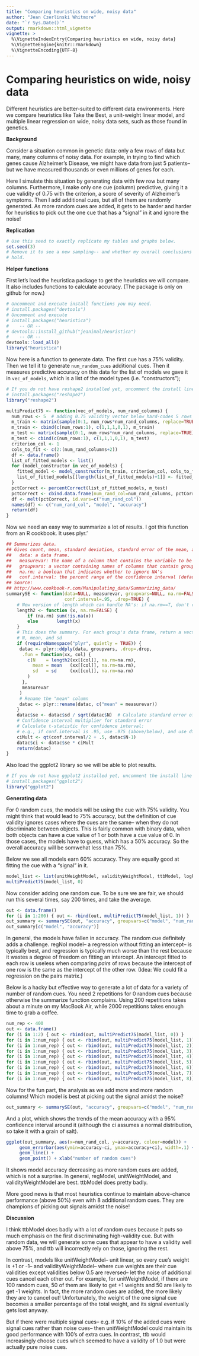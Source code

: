 ```yaml
---
title: "Comparing heuristics on wide, noisy data"
author: "Jean Czerlinski Whitmore"
date: "`r Sys.Date()`"
output: rmarkdown::html_vignette
vignette: >
  %\VignetteIndexEntry{Comparing heuristics on wide, noisy data}
  %\VignetteEngine{knitr::rmarkdown}
  %\VignetteEncoding{UTF-8}
---
```


Comparing heuristics on wide, noisy data
========================================================

Different heuristics are better-suited to different data environments.  Here we compare heuristics like Take the Best, a unit-weight linear model, and multiple linear regression on wide, noisy data sets, such as those found in genetics.

**Background**

Consider a situation common in genetic data: only a few rows of data but many, many columns of noisy data.  For example, in trying to find which genes cause Alzheimer's Disease, we might have data from just 5 patients-- but we have measured thousands or even millions of genes for each.  

Here I simulate this situation by generating data with few row but many columns.  Furthermore, I make only one cue (column) predictive, giving it a cue validity of 0.75 with the criterion, a score of severity of Alzheimer's symptoms.  Then I add additional cues, but all of them are randomly generated.  As more random cues are added, it gets to be harder and harder for heuristics to pick out the one cue that has a "signal" in it and ignore the noise!

**Replication**

```r
# Use this seed to exactly replicate my tables and graphs below.
set.seed(3)
# Remove it to see a new sampling-- and whether my overall conclusions still
# hold.

```




**Helper functions**

First let's load the heuristica package to get the heuristics we will compare.  It also includes functions to calculate accuracy.  (The package is only on github for now.)

```r
# Uncomment and execute install functions you may need.
# install.packages("devtools") 
# Uncomment and execute 
# install.packages("heuristica") 
#    -- OR --
# devtools::install_github("jeanimal/heuristica")
#    -- OR --
devtools::load_all()
library("heuristica")
```


Now here is a function to generate data.  The first cue has a 75% validity.  Then we tell it to generate `num_random_cues` additional cues.  Then it measures predictive accuracy on this data for the list of models we gave it in `vec_of_models`, which is a list of the model types (i.e. "constructors");

```r
# If you do not have reshape2 installed yet, uncomment the install line the first time.
# install.packages("reshape2") 
library("reshape2")
```


```r
multiPredict75 <- function(vec_of_models, num_rand_columns) {
  num_rows <- 5  # adding 0.75 validity vector below hard-codes 5 rows
  m_train <- matrix(sample(0:1, num_rows*num_rand_columns, replace=TRUE), num_rows, num_rand_columns)
  m_train <- cbind(c(num_rows:1), c(1,1,1,0,1), m_train)
  m_test <- matrix(sample(0:1, num_rows*num_rand_columns, replace=TRUE), num_rows, num_rand_columns)
  m_test <- cbind(c(num_rows:1), c(1,1,1,0,1), m_test)
  criterion_col <- 1
  cols_to_fit <- c(2:(num_rand_columns+2))
  df <- data.frame()
  list_of_fitted_models <- list()
  for (model_constructor in vec_of_models) {
    fitted_model <- model_constructor(m_train, criterion_col, cols_to_fit)
    list_of_fitted_models[[length(list_of_fitted_models)+1]] <- fitted_model
  }
  pctCorrect <- percentCorrect(list_of_fitted_models, m_test)
  pctCorrect <- cbind.data.frame(num_rand_col=num_rand_columns, pctCorrect)
  df <- melt(pctCorrect, id.vars=c("num_rand_col"))
  names(df) <- c("num_rand_col", "model", "accuracy")
  return(df)
}
```

Now we need an easy way to summarize a lot of results.  I got this function from an R cookbook.  It uses plyr.'
```r
## Summarizes data.
## Gives count, mean, standard deviation, standard error of the mean, and confidence interval (default 95%).
##   data: a data frame.
##   measurevar: the name of a column that contains the variable to be summariezed
##   groupvars: a vector containing names of columns that contain grouping variables
##   na.rm: a boolean that indicates whether to ignore NA's
##   conf.interval: the percent range of the confidence interval (default is 95%)
## Source:
## http://www.cookbook-r.com/Manipulating_data/Summarizing_data/
summarySE <- function(data=NULL, measurevar, groupvars=NULL, na.rm=FALSE,
                      conf.interval=.95, .drop=TRUE) {
    # New version of length which can handle NA's: if na.rm==T, don't count them
    length2 <- function (x, na.rm=FALSE) {
        if (na.rm) sum(!is.na(x))
        else       length(x)
    }
    # This does the summary. For each group's data frame, return a vector with
    # N, mean, and sd
    if (requireNamespace("plyr", quietly = TRUE)) {
     datac <- plyr::ddply(data, groupvars, .drop=.drop,
      .fun = function(xx, col) {
        c(N    = length2(xx[[col]], na.rm=na.rm),
          mean = mean   (xx[[col]], na.rm=na.rm),
          sd   = sd     (xx[[col]], na.rm=na.rm)   
        )
      },
      measurevar
     )
     # Rename the "mean" column    
     datac <- plyr::rename(datac, c("mean" = measurevar))
    }
    datac$se <- datac$sd / sqrt(datac$N)  # Calculate standard error of the mean
    # Confidence interval multiplier for standard error
    # Calculate t-statistic for confidence interval: 
    # e.g., if conf.interval is .95, use .975 (above/below), and use df=N-1
    ciMult <- qt(conf.interval/2 + .5, datac$N-1)
    datac$ci <- datac$se * ciMult
    return(datac)
}
```

Also load the ggplot2 library so we will be able to plot results.
```r
# If you do not have ggplot2 installed yet, uncomment the install line the first time.
# install.packages("ggplot2") 
library("ggplot2")
```

**Generating data**

For 0 random cues, the models will be using the cue with 75% validity.  You might think that would lead to 75% accuracy, but the definition of cue validity ignores cases where the cues are the same-- when they do not discriminate between objects.  This is fairly common with binary data, when both objects can have a cue value of 1 or both have a cue value of 0.  In those cases, the models have to guess, which has a 50% accuracy.  So the overall accuracy will be somwehat less than 75%.

Below we see all models earn 60% accuracy.  They are equally good at fitting the cue with a "signal" in it.

```r
model_list <- list(unitWeightModel, validityWeightModel, ttbModel, logRegModel, regModel)
multiPredict75(model_list, 0)
```

Now consider adding one random cue.  To be sure we are fair, we should run this several times, say 200 times, and take the average.
```r
out <- data.frame()
for (i in 1:200) { out <- rbind(out, multiPredict75(model_list, 1)) }
out_summary <- summarySE(out, "accuracy", groupvars=c("model", "num_rand_col"))
out_summary[c("model", "accuracy")]
```
In general, the models have fallen in accuracy.  The random cue definitely adds a challenge.  regNoI model-- a regression without fitting an intercept-- is typically best, and regression is typically much worse than the rest because it wastes a degree of freedom on fitting an intercept.  An intercept fitted to each row is useless when comparing *pairs* of rows because the intercept of one row is the same as the intercept of the other row.  (Idea: We could fit a regression on the pairs matrix.)

Below is a hacky but effective way to generate a lot of data for a variety of number of random cues.  You need 2 repetitions for 0 random cues because otherwise the summarize function complains.  Using 200 repetitions takes about a minute on my MacBook Air, while 2000 repetitions takes enough time to grab a coffee.
```r
num_rep <- 400
out <- data.frame()
for (i in 1:2) { out <- rbind(out, multiPredict75(model_list, 0)) }
for (i in 1:num_rep) { out <- rbind(out, multiPredict75(model_list, 1)) }
for (i in 1:num_rep) { out <- rbind(out, multiPredict75(model_list, 2)) }
for (i in 1:num_rep) { out <- rbind(out, multiPredict75(model_list, 3)) }
for (i in 1:num_rep) { out <- rbind(out, multiPredict75(model_list, 4)) }
for (i in 1:num_rep) { out <- rbind(out, multiPredict75(model_list, 5)) }
for (i in 1:num_rep) { out <- rbind(out, multiPredict75(model_list, 6)) }
for (i in 1:num_rep) { out <- rbind(out, multiPredict75(model_list, 7)) }
for (i in 1:num_rep) { out <- rbind(out, multiPredict75(model_list, 8)) }
```

Now for the fun part, the analysis as we add more and more random columns!  Which model is best at picking out the signal amidst the noise?

```r
out_summary <- summarySE(out, "accuracy", groupvars=c("model", "num_rand_col"))
```

And a plot, which shows the trends of the mean accuracy with a 95% confidence interval around it (although the ci assumes a normal distribution, so take it with a grain of salt).
```r
ggplot(out_summary, aes(x=num_rand_col, y=accuracy, colour=model)) + 
     geom_errorbar(aes(ymin=accuracy-ci, ymax=accuracy+ci), width=.1) +
     geom_line() +
     geom_point() + xlab("number of random cues")
```

It shows model accuracy decreasing as more random cues are added, which is not a surprise.  In general, regModel, unitWeightModel, and validityWeightModel are best.  ttbModel does pretty badly.

More good news is that most heuristics continue to maintain above-chance performance (above 50%) even with 8 additional random cues.  They are champions of picking out signals amidst the noise!

**Discussion**

I think ttbModel does badly with a lot of random cues because it puts so much emphasis on the first discriminating high-validity cue.  But with random data, we will generate some cues that appear to have a validity well above 75%, and ttb will incorrectly rely on those, ignoring the rest.

In contrast, models like unitWeightModel-- unit linear, so every cue's weight is +1 or -1-- and validityWeightModel-- where cue weights are their cue validities except validities below 0.5 are reversed-- let the noise of additional cues cancel each other out.  For example, for unitWeightModel, if there are 100 random cues, 50 of them are likely to get +1 weights and 50 are likely to get -1 weights.  In fact, the more random cues are added, the more likely they are to cancel out!  Unfortunately, the weight of the one signal cue becomes a smaller percentage of the total weight, and its signal eventually gets lost anyway.

But if there were multiple signal cues-- e.g. if 10% of the added cues were signal cues rather than noise cues-- then unitWeightModel could maintain its good performance with 100's of extra cues.  In contrast, ttb would increasingly choose cues which seemed to have a validity of 1.0 but were actually pure noise cues.

